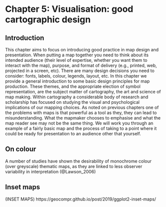 # Chapter 5: Visualisation: good cartographic design

## Introduction

This chapter aims to focus on introducing good practice in map design and presentation. When putting a map together you need to think about its intended audience (their level of expertise, whether you want them to interact with the map), purpose, and format of delivery (e.g., printed, web, projected in a screen, etc). There are many design decisions you need to consider: fonts, labels, colour, legends, layout, etc. In this chapter we provide a general introduction to some basic design principles for map production. These themes, and the appropriate election of symbol representation, are the subject matter of cartography, the art and science of map making. Within cartography a considerable body of research and scholarship has focused on studying the visual and psychological implications of our mapping choices. As noted on previous chapters one of the problems with maps is that powerful as a tool as they, they can lead to misunderstanding. What the mapmaker chooses to emphasise and what the map reader see may not be the same thing. We will work you through an example of a fairly basic map and the process of taking to a point where it could be ready for presentation to an audience other that yourself.

## On colour

A number of studies have shown the desirability of monochrome colour (over greyscale) thematic maps, as they are linked to less observer variability in interpretation (@Lawson_2006)

## Inset maps

(INSET MAPS)
https://geocompr.github.io/post/2019/ggplot2-inset-maps/
